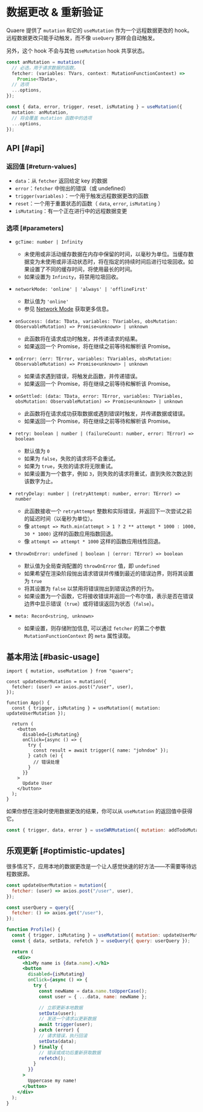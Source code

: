 # 数据更改 & 重新验证

Quaere 提供了 `mutation` 和它的 `useMutation` 作为一个远程数据更改的 hook。远程数据更改只能手动触发，而不像 `useQuery` 那样会自动触发。

另外，这个 hook 不会与其他 `useMutation` hook 共享状态。

```ts
const anMutation = mutation({
  // 必选，用于请求数据的函数。
  fetcher: (variables: TVars, context: MutationFunctionContext) =>
    Promise<TData>,
  // 选项
  ...options,
});
```

```ts
const { data, error, trigger, reset, isMutating } = useMutation({
  mutation: anMutation,
  // 将会覆盖 mutation 函数中的选项
  ...options,
});
```

## API [#api]

### 返回值 [#return-values]

- `data`：从 `fetcher` 返回给定 key 的数据
- `error`：`fetcher` 中抛出的错误（或 undefined）
- `trigger(variables)`：一个用于触发远程数据更改的函数
- `reset`：一个用于重置状态的函数（ `data`, `error`, `isMutating` ）
- `isMutating`：有一个正在进行中的远程数据变更

### 选项 [#parameters]

- `gcTime: number | Infinity`

  - 未使用或非活动缓存数据在内存中保留的时间，以毫秒为单位。当缓存数据变为未使用或非活动状态时，将在指定的持续时间后进行垃圾回收。如果设置了不同的缓存时间，将使用最长的时间。
  - 如果设置为 `Infinity`，将禁用垃圾回收。

- `networkMode: 'online' | 'always' | 'offlineFirst'`

  - 默认值为 `'online'`
  - 参见 [Network Mode](../guides/network-mode) 获取更多信息。

- `onSuccess: (data: TData, variables: TVariables, obsMutation: ObservableMutation) => Promise<unknown> | unknown`

  - 此函数将在请求成功时触发，并传递请求的结果。
  - 如果返回一个 Promise，将在继续之前等待和解析该 Promise。

- `onError: (err: TError, variables: TVariables, obsMutation: ObservableMutation) => Promise<unknown> | unknown`

  - 如果请求遇到错误，将触发此函数，并传递错误。
  - 如果返回一个 Promise，将在继续之前等待和解析该 Promise。

- `onSettled: (data: TData, error: TError, variables: TVariables, obsMutation: ObservableMutation) => Promise<unknown> | unknown`

  - 此函数将在请求成功获取数据或遇到错误时触发，并传递数据或错误。
  - 如果返回一个 Promise，将在继续之前等待和解析该 Promise。

- `retry: boolean | number | (failureCount: number, error: TError) => boolean`

  - 默认值为 `0`
  - 如果为 `false`，失败的请求将不会重试。
  - 如果为 `true`，失败的请求将无限重试。
  - 如果设置为一个数字，例如 `3`，则失败的请求将重试，直到失败次数达到该数字为止。

- `retryDelay: number | (retryAttempt: number, error: TError) => number`

  - 此函数接收一个 `retryAttempt` 整数和实际错误，并返回下一次尝试之前的延迟时间（以毫秒为单位）。
  - 像 `attempt => Math.min(attempt > 1 ? 2 ** attempt * 1000 : 1000, 30 * 1000)` 这样的函数应用指数回退。
  - 像 `attempt => attempt * 1000` 这样的函数应用线性回退。

- `throwOnError: undefined | boolean | (error: TError) => boolean`

  - 默认值为全局查询配置的 `throwOnError` 值，即 `undefined`
  - 如果希望在渲染阶段抛出请求错误并传播到最近的错误边界，则将其设置为 `true`
  - 将其设置为 `false` 以禁用将错误抛出到错误边界的行为。
  - 如果设置为一个函数，它将接收错误并返回一个布尔值，表示是否在错误边界中显示错误（`true`）或将错误返回为状态（`false`）。

- `meta: Record<string, unknown>`

  - 如果设置，则存储附加信息, 可以通过 `fetcher` 的第二个参数 `MutationFunctionContext` 的 `meta` 属性读取。

## 基本用法 [#basic-usage]

```tsx
import { mutation, useMutation } from "quaere";

const updateUserMutation = mutation({
  fetcher: (user) => axios.post("/user", user),
});

function App() {
  const { trigger, isMutating } = useMutation({ mutation: updateUserMutation });

  return (
    <button
      disabled={isMutating}
      onClick={async () => {
        try {
          const result = await trigger({ name: "johndoe" });
        } catch (e) {
          // 错误处理
        }
      }}
    >
      Update User
    </button>
  );
}
```

如果你想在渲染时使用数据更改的结果，你可以从 `useMutation` 的返回值中获得它。

```jsx
const { trigger, data, error } = useSWRMutation({ mutation: addTodoMutation });
```

## 乐观更新 [#optimistic-updates]

很多情况下，应用本地的数据更改是一个让人感觉快速的好方法——不需要等待远程数据源。

```jsx
const updateUserMutation = mutation({
  fetcher: (user) => axios.post("/user", user),
});

const userQuery = query({
  fetcher: () => axios.get("/user"),
});

function Profile() {
  const { trigger, isMutating } = useMutation({ mutation: updateUserMutation });
  const { data, setData, refetch } = useQuery({ query: userQuery });

  return (
    <div>
      <h1>My name is {data.name}.</h1>
      <button
        disabled={isMutating}
        onClick={async () => {
          try {
            const newName = data.name.toUpperCase();
            const user = { ...data, name: newName };

            // 立即更新本地数据
            setData(user);
            // 发送一个请求以更新数据
            await trigger(user);
          } catch (error) {
            // 请求错误，执行回滚
            setData(data);
          } finally {
            // 错误或成功后重新获取数据
            refetch();
          }
        }}
      >
        Uppercase my name!
      </button>
    </div>
  );
}
```
